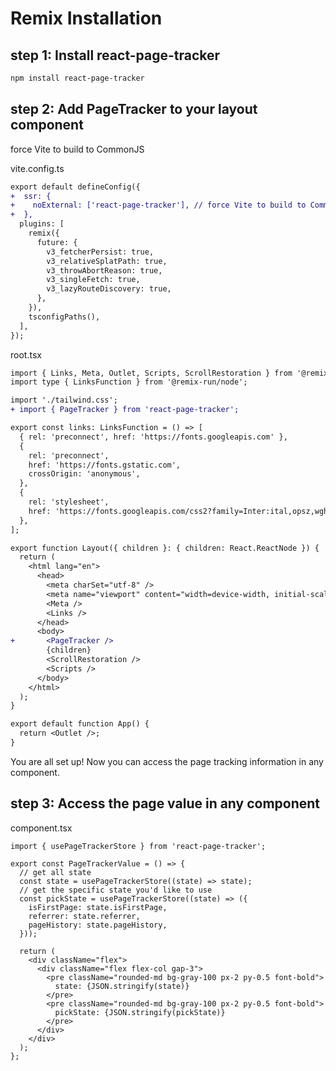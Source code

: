 # Remix Installation

## step 1: Install react-page-tracker

```bash
npm install react-page-tracker
```

## step 2: Add PageTracker to your layout component
force Vite to build to CommonJS


vite.config.ts
```diff
export default defineConfig({
+  ssr: {
+    noExternal: ['react-page-tracker'], // force Vite to build to CommonJS
+  },
  plugins: [
    remix({
      future: {
        v3_fetcherPersist: true,
        v3_relativeSplatPath: true,
        v3_throwAbortReason: true,
        v3_singleFetch: true,
        v3_lazyRouteDiscovery: true,
      },
    }),
    tsconfigPaths(),
  ],
});
```

root.tsx
```diff
import { Links, Meta, Outlet, Scripts, ScrollRestoration } from '@remix-run/react';
import type { LinksFunction } from '@remix-run/node';

import './tailwind.css';
+ import { PageTracker } from 'react-page-tracker';

export const links: LinksFunction = () => [
  { rel: 'preconnect', href: 'https://fonts.googleapis.com' },
  {
    rel: 'preconnect',
    href: 'https://fonts.gstatic.com',
    crossOrigin: 'anonymous',
  },
  {
    rel: 'stylesheet',
    href: 'https://fonts.googleapis.com/css2?family=Inter:ital,opsz,wght@0,14..32,100..900;1,14..32,100..900&display=swap',
  },
];

export function Layout({ children }: { children: React.ReactNode }) {
  return (
    <html lang="en">
      <head>
        <meta charSet="utf-8" />
        <meta name="viewport" content="width=device-width, initial-scale=1" />
        <Meta />
        <Links />
      </head>
      <body>
+       <PageTracker />
        {children}
        <ScrollRestoration />
        <Scripts />
      </body>
    </html>
  );
}

export default function App() {
  return <Outlet />;
}

```

You are all set up! Now you can access the page tracking information in any component.

## step 3: Access the page value in any component

component.tsx

```tsx
import { usePageTrackerStore } from 'react-page-tracker';

export const PageTrackerValue = () => {
  // get all state
  const state = usePageTrackerStore((state) => state);
  // get the specific state you'd like to use
  const pickState = usePageTrackerStore((state) => ({
    isFirstPage: state.isFirstPage,
    referrer: state.referrer,
    pageHistory: state.pageHistory,
  }));

  return (
    <div className="flex">
      <div className="flex flex-col gap-3">
        <pre className="rounded-md bg-gray-100 px-2 py-0.5 font-bold">
          state: {JSON.stringify(state)}
        </pre>
        <pre className="rounded-md bg-gray-100 px-2 py-0.5 font-bold">
          pickState: {JSON.stringify(pickState)}
        </pre>
      </div>
    </div>
  );
};
```
